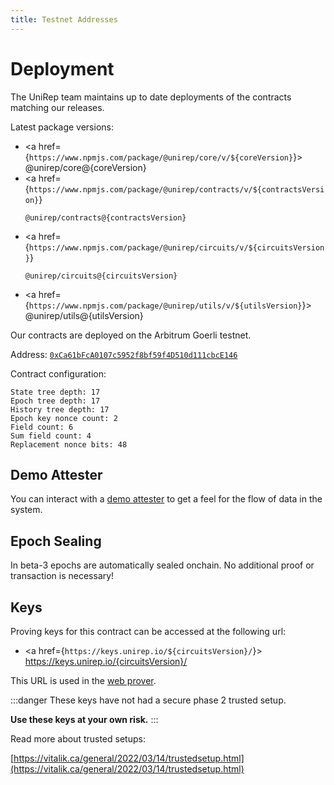 ```yaml
---
title: Testnet Addresses
---
```



# Deployment

The UniRep team maintains up to date deployments of the contracts matching our releases.

Latest package versions:

-   <a href={`https://www.npmjs.com/package/@unirep/core/v/${coreVersion}`}>
        @unirep/core@{coreVersion}
    </a>
-   <a
        href={`https://www.npmjs.com/package/@unirep/contracts/v/${contractsVersion}`}
    >
        @unirep/contracts@{contractsVersion}
    </a>
-   <a
        href={`https://www.npmjs.com/package/@unirep/circuits/v/${circuitsVersion}`}
    >
        @unirep/circuits@{circuitsVersion}
    </a>
-   <a href={`https://www.npmjs.com/package/@unirep/utils/v/${utilsVersion}`}>
        @unirep/utils@{utilsVersion}
    </a>

Our contracts are deployed on the Arbitrum Goerli testnet.

Address: [`0xCa61bFcA0107c5952f8bf59f4D510d111cbcE146`](https://goerli.arbiscan.io/address/0xCa61bFcA0107c5952f8bf59f4D510d111cbcE146)

Contract configuration:

```
State tree depth: 17
Epoch tree depth: 17
History tree depth: 17
Epoch key nonce count: 2
Field count: 6
Sum field count: 4
Replacement nonce bits: 48
```

## Demo Attester

You can interact with a [demo attester](https://demo.unirep.io) to get a feel for the flow of data in the system.

## Epoch Sealing

In beta-3 epochs are automatically sealed onchain. No additional proof or transaction is necessary!

## Keys

Proving keys for this contract can be accessed at the following url:

-   <a href={`https://keys.unirep.io/${circuitsVersion}/`}>
        https://keys.unirep.io/{circuitsVersion}/
    </a>

This URL is used in the [web prover](circuits-api/web-prover).

:::danger
These keys have not had a secure phase 2 trusted setup.

**Use these keys at your own risk.**
:::

Read more about trusted setups:

[https://vitalik.ca/general/2022/03/14/trustedsetup.html](https://vitalik.ca/general/2022/03/14/trustedsetup.html)
